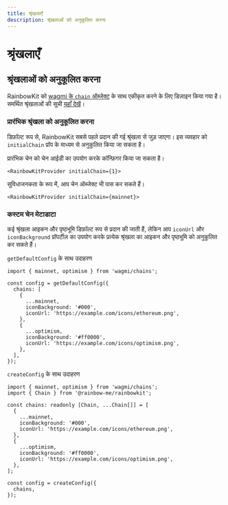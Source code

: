 ```yaml
---
title: श्रृंखलाएँ
description: श्रृंखलाओं को अनुकूलित करना
---
```


# श्रृंखलाएँ

## श्रृंखलाओं को अनुकूलित करना

RainbowKit को [wagmi के `chain` ऑब्जेक्ट](https://wagmi.sh/react/chains) के साथ एकीकृत करने के लिए डिज़ाइन किया गया है। समर्थित श्रृंखलाओं की सूची [यहाँ देखें](https://wagmi.sh/react/chains#supported-chains)।

### प्रारंभिक श्रृंखला को अनुकूलित करना

डिफ़ॉल्ट रूप से, RainbowKit सबसे पहले प्रदान की गई श्रृंखला से जुड़ जाएगा। इस व्यवहार को `initialChain` प्रॉप के माध्यम से अनुकूलित किया जा सकता है।

प्रारंभिक चेन को चेन आईडी का उपयोग करके कॉन्फ़िगर किया जा सकता है।

```tsx
<RainbowKitProvider initialChain={1}>
```

सुविधाजनकता के रूप में, आप चेन ऑब्जेक्ट भी पास कर सकते हैं।

```tsx
<RainbowKitProvider initialChain={mainnet}>
```

### कस्टम चेन मेटाडाटा

कई श्रृंखला आइकन और पृष्ठभूमि डिफ़ॉल्ट रूप से प्रदान की जाती हैं, लेकिन आप `iconUrl` और `iconBackground` प्रॉपर्टीज़ का उपयोग करके प्रत्येक श्रृंखला का आइकन और पृष्ठभूमि को अनुकूलित कर सकते हैं।

`getDefaultConfig` के साथ उदाहरण

```tsx
import { mainnet, optimism } from 'wagmi/chains';

const config = getDefaultConfig({
  chains: [
    {
      ...mainnet,
      iconBackground: '#000',
      iconUrl: 'https://example.com/icons/ethereum.png',
    },
    {
      ...optimism,
      iconBackground: '#ff0000',
      iconUrl: 'https://example.com/icons/optimism.png',
    },
  ],
});
```

`createConfig` के साथ उदाहरण

```tsx
import { mainnet, optimism } from 'wagmi/chains';
import { Chain } from '@rainbow-me/rainbowkit';

const chains: readonly [Chain, ...Chain[]] = [
  {
    ...mainnet,
    iconBackground: '#000',
    iconUrl: 'https://example.com/icons/ethereum.png',
  },
  {
    ...optimism,
    iconBackground: '#ff0000',
    iconUrl: 'https://example.com/icons/optimism.png',
  },
];

const config = createConfig({
  chains,
});
```
